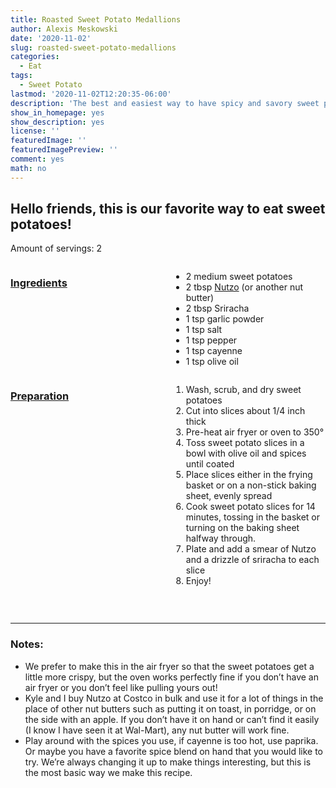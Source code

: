 ```yaml
---
title: Roasted Sweet Potato Medallions
author: Alexis Meskowski
date: '2020-11-02'
slug: roasted-sweet-potato-medallions
categories:
  - Eat
tags:
  - Sweet Potato
lastmod: '2020-11-02T12:20:35-06:00'
description: 'The best and easiest way to have spicy and savory sweet potatoes!'
show_in_homepage: yes
show_description: yes
license: ''
featuredImage: ''
featuredImagePreview: ''
comment: yes
math: no
---
```

## Hello friends, this is our favorite way to eat sweet potatoes!

<!-- featured_image_preview is 780x234 -->




Amount of servings: 2

:::: {style="display: grid; grid-template-columns: 1fr 1fr; grid-column-gap: 10px;"}

::: {}

### <u>Ingredients</u>

- 2 medium sweet potatoes
- 2 tbsp [Nutzo](https://www.nuttzo.com/product/26oz-organic-paleo-power-fuel-crunchy/){target="_blank"} (or another nut butter)
- 2 tbsp Sriracha 
- 1 tsp garlic powder
- 1 tsp salt 
- 1 tsp pepper
- 1 tsp cayenne
- 1 tsp olive oil

::: 

::: {}

### <u>Preparation</u> 

1. Wash, scrub, and dry sweet potatoes 
2. Cut into slices about 1/4 inch thick
3. Pre-heat air fryer or oven to 350°
4. Toss sweet potato slices in a bowl with olive oil and spices until coated
5. Place slices either in the frying basket or on a non-stick baking sheet, evenly spread
6. Cook sweet potato slices for 14 minutes, tossing in the basket or turning on the baking sheet halfway through.
7. Plate and add a smear of Nutzo and a drizzle of sriracha to each slice
8. Enjoy!

:::

::::

<br>

---

### Notes:

- We prefer to make this in the air fryer so that the sweet potatoes get a little more crispy, but the oven works perfectly fine if you don't have an air fryer or you don't feel like pulling yours out!
- Kyle and I buy Nutzo at Costco in bulk and use it for a lot of things in the place of other nut butters such as putting it on toast, in porridge, or on the side with an apple. If you don't have it on hand or can't find it easily (I know I have seen it at Wal-Mart), any nut butter will work fine. 
- Play around with the spices you use, if cayenne is too hot, use paprika. Or maybe you have a favorite spice blend on hand that you would like to try. We're always changing it up to make things interesting, but this is the most basic way we make this recipe. 




